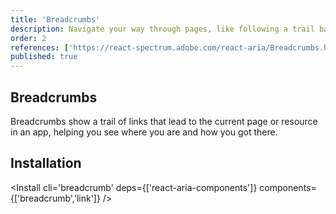 ```yaml
---
title: 'Breadcrumbs'
description: Navigate your way through pages, like following a trail back home, essential for easy site navigation.
order: 2
references: ['https://react-spectrum.adobe.com/react-aria/Breadcrumbs.html#props']
published: true
---
```


## Breadcrumbs

Breadcrumbs show a trail of links that lead to the current page or resource in an app, helping you see where you are and how you got there.

<How toUse='navigation/breadcrumbs-demo' />

## Installation

<Install cli='breadcrumb' deps={['react-aria-components']} components={['breadcrumb','link']} />
